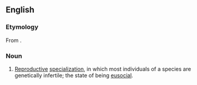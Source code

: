 ==English==


===Etymology===

From {{suffix|eusocial|ity}}.

===Noun===
{{en-noun|-}}
{{wikipedia}}

#{{biology}} [[reproductive|Reproductive]] [[specialization]], in which most individuals of a species are genetically infertile; the state of being [[eusocial]].